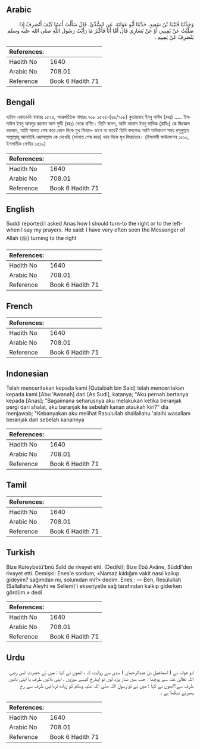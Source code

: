 ## Arabic


<div dir="rtl" lang="ar" style={{fontSize:'larger',backgroundColor:'#f8f9fa',padding:20}}>
وَحَدَّثَنَا قُتَيْبَةُ بْنُ سَعِيدٍ، حَدَّثَنَا أَبُو عَوَانَةَ، عَنِ السُّدِّيِّ، قَالَ سَأَلْتُ أَنَسًا كَيْفَ أَنْصَرِفُ إِذَا صَلَّيْتُ عَنْ يَمِينِي أَوْ عَنْ يَسَارِي قَالَ أَمَّا أَنَا فَأَكْثَرُ مَا رَأَيْتُ رَسُولَ اللَّهِ صلى الله عليه وسلم يَنْصَرِفُ عَنْ يَمِينِهِ ‏.‏
</div>
<div style={{backgroundColor:'#f8f9fa',padding:20, marginBottom: 10}}><table> <thead> <tr> <th>References:</th> <th></th> </tr> </thead> <tbody><tr><td>Hadith No</td><td>1640</td></tr><tr><td>Arabic No</td><td>708.01</td></tr><tr><td>Reference</td><td>Book 6 Hadith 71</td></tr></tbody></table></div>

## Bengali


<div dir="ltr" lang="bn" style={{fontSize:'larger',backgroundColor:'#f8f9fa',padding:20}}>
হাদিস একাডেমি নাম্বারঃ ১৫২৫, আন্তর্জাতিক নাম্বারঃ ৭০৮ ১৫২৫-(৬০/৭০৮) কুতায়বাহ ইবনু সাঈদ (রহঃ) ..... ইসমাঈল ইবনু আবদুর রহমান আস সুদ্দী (রহঃ) থেকে বর্ণিত। তিনি বলেন, আমি আনাস ইবনু মালিক (রাযিঃ) কে জিজ্ঞেস করলাম, আমি সালাত শেষ করে কোন দিকে মুখ ফিরাব- ডানে না বায়ে? তিনি বললেনঃ আমি অধিকাংশ সময় রসূলুল্লাহ সাল্লাল্লাহু আলাইহি ওয়াসাল্লাম কে দেখেছি (সালাত শেষ করে) ডান দিকে মুখ ফিরাতেন। (ইসলামী ফাউন্ডেশন ১৫১০, ইসলামীক সেন্টার ১৫১৯)
</div>
<div style={{backgroundColor:'#f8f9fa',padding:20, marginBottom: 10}}><table> <thead> <tr> <th>References:</th> <th></th> </tr> </thead> <tbody><tr><td>Hadith No</td><td>1640</td></tr><tr><td>Arabic No</td><td>708.01</td></tr><tr><td>Reference</td><td>Book 6 Hadith 71</td></tr></tbody></table></div>

## English


<div dir="ltr" lang="en" style={{fontSize:'larger',backgroundColor:'#f8f9fa',padding:20}}>
Suddi reported:I asked Anas how I should turn-to the right or to the left-when I say my prayers. He said: I have very often seen the Messenger of Allah (ﷺ) turning to the right
</div>
<div style={{backgroundColor:'#f8f9fa',padding:20, marginBottom: 10}}><table> <thead> <tr> <th>References:</th> <th></th> </tr> </thead> <tbody><tr><td>Hadith No</td><td>1640</td></tr><tr><td>Arabic No</td><td>708.01</td></tr><tr><td>Reference</td><td>Book 6 Hadith 71</td></tr></tbody></table></div>

## French


<div dir="ltr" lang="fr" style={{fontSize:'larger',backgroundColor:'#f8f9fa',padding:20}}>

</div>
<div style={{backgroundColor:'#f8f9fa',padding:20, marginBottom: 10}}><table> <thead> <tr> <th>References:</th> <th></th> </tr> </thead> <tbody><tr><td>Hadith No</td><td>1640</td></tr><tr><td>Arabic No</td><td>708.01</td></tr><tr><td>Reference</td><td>Book 6 Hadith 71</td></tr></tbody></table></div>

## Indonesian


<div dir="ltr" lang="id" style={{fontSize:'larger',backgroundColor:'#f8f9fa',padding:20}}>
Telah menceritakan kepada kami [Qutaibah bin Said] telah menceritakan kepada kami [Abu 'Awanah] dari [As Sudi], katanya; "Aku pernah bertanya kepada [Anas]; "Bagaimana seharusnya aku melakukan ketika beranjak pergi dari shalat, aku beranjak ke sebelah kanan ataukah kiri?" dia menjawab; "Kebanyakan aku melihat Rasulullah shallallahu 'alaihi wasallam beranjak dari sebelah kanannya
</div>
<div style={{backgroundColor:'#f8f9fa',padding:20, marginBottom: 10}}><table> <thead> <tr> <th>References:</th> <th></th> </tr> </thead> <tbody><tr><td>Hadith No</td><td>1640</td></tr><tr><td>Arabic No</td><td>708.01</td></tr><tr><td>Reference</td><td>Book 6 Hadith 71</td></tr></tbody></table></div>

## Tamil


<div dir="ltr" lang="ta" style={{fontSize:'larger',backgroundColor:'#f8f9fa',padding:20}}>

</div>
<div style={{backgroundColor:'#f8f9fa',padding:20, marginBottom: 10}}><table> <thead> <tr> <th>References:</th> <th></th> </tr> </thead> <tbody><tr><td>Hadith No</td><td>1640</td></tr><tr><td>Arabic No</td><td>708.01</td></tr><tr><td>Reference</td><td>Book 6 Hadith 71</td></tr></tbody></table></div>

## Turkish


<div dir="ltr" lang="tr" style={{fontSize:'larger',backgroundColor:'#f8f9fa',padding:20}}>
Bize Kuteybetü'bnü Saîd de rivayet etti. (Dediki); Bize Ebû Avâne, Süddî'den rivayet etti. Demişki: Enes'e sordum; «Namaz kıldığım vakit nasıl kalkıp gideyim? sağımdan mı, solumdan mı?» dedim. Enes : — Ben, Resûlullah (Sallallahu Aleyhi ve Sellem)'i ekseriyetle sağ tarafından kalkıp giderken gördüm.» dedi
</div>
<div style={{backgroundColor:'#f8f9fa',padding:20, marginBottom: 10}}><table> <thead> <tr> <th>References:</th> <th></th> </tr> </thead> <tbody><tr><td>Hadith No</td><td>1640</td></tr><tr><td>Arabic No</td><td>708.01</td></tr><tr><td>Reference</td><td>Book 6 Hadith 71</td></tr></tbody></table></div>

## Urdu


<div dir="rtl" lang="ur" style={{fontSize:'larger',backgroundColor:'#f8f9fa',padding:20}}>
ابو عوانہ نے ( اسماعیل بن عبدالرحمان ) سدی سے روایت کہ ، انھوں نے کہا : میں نے حضرت انس رضی اللہ تعالیٰ عنہ سے پوچھا : جب میں نماز پڑھ لوں تو اپنارخ کیسے موڑوں ، اپنی دائیں طرف یا اپنی بائیں طرف سے؟انھوں نے کہا : میں نے تو رسول اللہ صلی اللہ علیہ وسلم کو زیادہ تردائیں طرف سے رخ پھیرتے دیکھا ہے ۔
</div>
<div style={{backgroundColor:'#f8f9fa',padding:20, marginBottom: 10}}><table> <thead> <tr> <th>References:</th> <th></th> </tr> </thead> <tbody><tr><td>Hadith No</td><td>1640</td></tr><tr><td>Arabic No</td><td>708.01</td></tr><tr><td>Reference</td><td>Book 6 Hadith 71</td></tr></tbody></table></div>